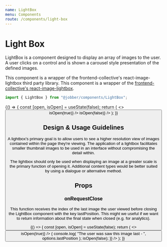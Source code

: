 ```yaml
---
name: LightBox
menu: Components
route: /components/light-box
---
```



# Light Box

<ComponentStatus stage="pre" responsive="no" accessible="no" />

LightBox is a component designed to display an array of images to the user. A
user clicks on a control and is shown a carousel style presentation of the
defined images.

This component is a wrapper of the frontend-collective's react-image-lightbox
third party library. This component is a wrapper of the
[frontend-collective's react-image-lightbox](https://github.com/frontend-collective/react-image-lightbox).

```ts
import { LightBox } from "@jobber/components/LightBox";
```

<Playground>
  {() => {
    const [open, isOpen] = useState(false);
    return (
      <>
        <Button label="😈 Click me!" onClick={() => isOpen(true)} />
        <LightBox
          open={open}
          images={[
            {
              title: "😃 Happy Face",
              url: "https://i.imgur.com/6Jcfgnp.jpg",
              caption: "This is a happy face",
            },
            {
              title: "😮",
              url: "https://i.imgur.com/OsLxYkT.jpg",
              caption: "Suprised face",
            },
            {
              url: "https://i.imgur.com/uigfzs5.jpg",
            },
          ]}
          onRequestClose={() => isOpen(false)}
        />
      </>
    );
  }}
</Playground>

## Design & Usage Guidelines

A lightbox's primary goal is to allow users to see a higher resolution view of
images contained within the page they're viewing. The application of a lightbox
facilitates smaller thumbnail images to be used in an interface without
compromising the detail within.

The lightbox should only be used when displaying an image at a greater scale is
the primary function of opening it. Additional content types would be better
suited by using a dialogue or alternative method.

## Props

<Props of={LightBox} />

### onRequestClose

This function receives the index of the last image the user viewed before
closing the LightBox component with the key lastPosition. This might we useful
if we want to return information about the final state when closed (e.g. for
analytics).

<Playground>
  {() => {
    const [open, isOpen] = useState(false);
    return (
      <>
        <Button label="😈 Click me!" onClick={() => isOpen(true)} />
        <LightBox
          open={open}
          images={[
            {
              title: "😃 Happy Face",
              url: "https://i.imgur.com/6Jcfgnp.jpg",
              caption: "This is a happy face",
            },
            {
              title: "😮",
              url: "https://i.imgur.com/OsLxYkT.jpg",
              caption: "Suprised face",
            },
            {
              url: "https://i.imgur.com/uigfzs5.jpg",
            },
          ]}
          onRequestClose={(options) => {
            console.log(
              "The user was saw this image last - ",
              options.lastPosition
            );
            isOpen(false);
          }}
        />
      </>
    );
  }}
</Playground>
